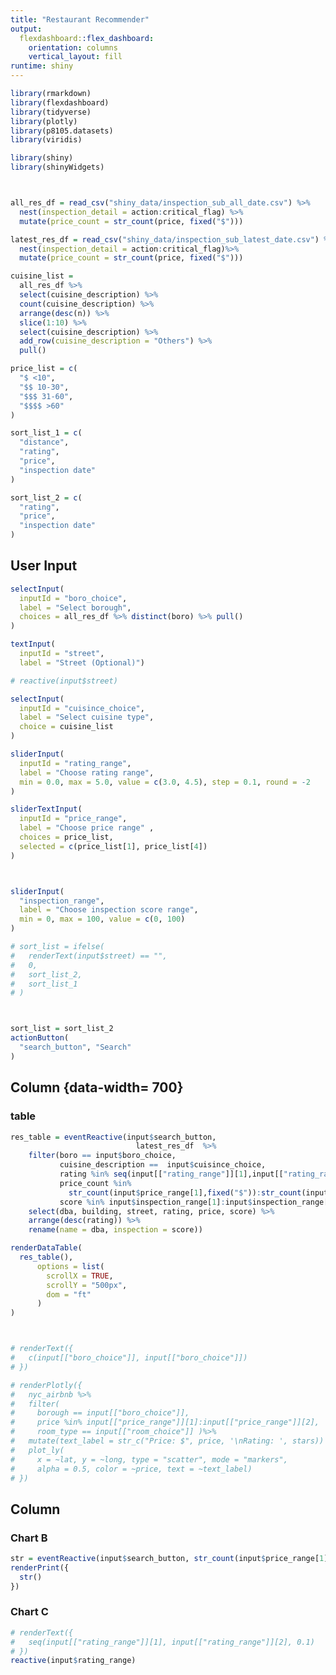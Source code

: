 ```yaml
---
title: "Restaurant Recommender"
output: 
  flexdashboard::flex_dashboard:
    orientation: columns
    vertical_layout: fill
runtime: shiny
---
```


```r
library(rmarkdown)
library(flexdashboard)
library(tidyverse)
library(plotly)
library(p8105.datasets)
library(viridis)

library(shiny)
library(shinyWidgets)




```

```r

all_res_df = read_csv("shiny_data/inspection_sub_all_date.csv") %>%
  nest(inspection_detail = action:critical_flag) %>% 
  mutate(price_count = str_count(price, fixed("$")))

latest_res_df = read_csv("shiny_data/inspection_sub_latest_date.csv") %>%
  nest(inspection_detail = action:critical_flag)%>% 
  mutate(price_count = str_count(price, fixed("$")))

cuisine_list = 
  all_res_df %>% 
  select(cuisine_description) %>% 
  count(cuisine_description) %>% 
  arrange(desc(n)) %>% 
  slice(1:10) %>% 
  select(cuisine_description) %>% 
  add_row(cuisine_description = "Others") %>%
  pull()

price_list = c(
  "$ <10",
  "$$ 10-30",
  "$$$ 31-60",
  "$$$$ >60"
)

sort_list_1 = c(
  "distance", 
  "rating", 
  "price",
  "inspection date"
)

sort_list_2 = c(
  "rating", 
  "price",
  "inspection date"
)

```

User Input {.sidebar data-width=300}
-----------------------------------------------------------------------

```r
selectInput(
  inputId = "boro_choice",
  label = "Select borough",
  choices = all_res_df %>% distinct(boro) %>% pull()
)

textInput(
  inputId = "street", 
  label = "Street (Optional)")

# reactive(input$street)

selectInput(
  inputId = "cuisince_choice",
  label = "Select cuisine type", 
  choice = cuisine_list
)

sliderInput(
  inputId = "rating_range",
  label = "Choose rating range",
  min = 0.0, max = 5.0, value = c(3.0, 4.5), step = 0.1, round = -2
)

sliderTextInput(
  inputId = "price_range",
  label = "Choose price range" , 
  choices = price_list, 
  selected = c(price_list[1], price_list[4])
)



sliderInput(
  "inspection_range",
  label = "Choose inspection score range",
  min = 0, max = 100, value = c(0, 100)
)

# sort_list = ifelse(
#   renderText(input$street) == "",
#   0, 
#   sort_list_2, 
#   sort_list_1
# )



sort_list = sort_list_2
actionButton(
  "search_button", "Search"
)
```

Column {data-width= 700}
-----------------------------------------------------------------------

### table

```r
res_table = eventReactive(input$search_button,
                            latest_res_df  %>% 
    filter(boro == input$boro_choice, 
           cuisine_description ==  input$cuisince_choice, 
           rating %in% seq(input[["rating_range"]][1],input[["rating_range"]][2], 0.1), 
           price_count %in% 
             str_count(input$price_range[1],fixed("$")):str_count(input$price_range[2], fixed("$")), 
           score %in% input$inspection_range[1]:input$inspection_range[2]) %>%
    select(dba, building, street, rating, price, score) %>% 
    arrange(desc(rating)) %>% 
    rename(name = dba, inspection = score))

renderDataTable(
  res_table(),
      options = list(
        scrollX = TRUE,
        scrollY = "500px", 
        dom = "ft"
      )
)



# renderText({ 
#   c(input[["boro_choice"]], input[["boro_choice"]])
# })

# renderPlotly({ 
#   nyc_airbnb %>%
#   filter(
#     borough == input[["boro_choice"]], 
#     price %in% input[["price_range"]][1]:input[["price_range"]][2],
#     room_type == input[["room_choice"]] )%>%
#   mutate(text_label = str_c("Price: $", price, '\nRating: ', stars)) %>% 
#   plot_ly(
#     x = ~lat, y = ~long, type = "scatter", mode = "markers",
#     alpha = 0.5, color = ~price, text = ~text_label)
# })

```

Column {data-width=200}
-----------------------------------------------------------------------

### Chart B

```r
str = eventReactive(input$search_button, str_count(input$price_range[1], fixed("$")):str_count(input$price_range[2], fixed("$")))
renderPrint({
  str()
})
```

### Chart C

```r
# renderText({ 
#   seq(input[["rating_range"]][1], input[["rating_range"]][2], 0.1)
# })
reactive(input$rating_range)

```

